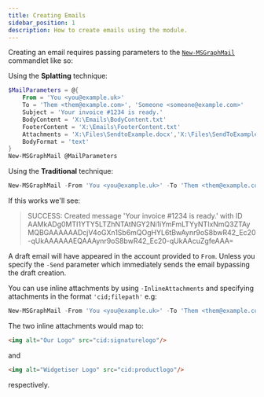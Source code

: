 ```yaml
---
title: Creating Emails
sidebar_position: 1
description: How to create emails using the module.
---
```


Creating an email requires passing parameters to the [`New-MSGraphMail`](../commandlets/New/New-MSGraphMail.mdx) commandlet like so:

Using the **Splatting** technique:

```powershell
$MailParameters = @{
    From = 'You <you@example.uk>'
    To = 'Them <them@example.com>', 'Someone <someone@example.com>'
    Subject = 'Your invoice #1234 is ready.'
    BodyContent = 'X:\Emails\BodyContent.txt'
    FooterContent = 'X:\Emails\FooterContent.txt'
    Attachments = 'X:\Files\SendtoExample.docx','X:\Files\SendToExample.zip'
    BodyFormat = 'text'
}
New-MSGraphMail @MailParameters
```

Using the **Traditional** technique:

```powershell
New-MSGraphMail -From 'You <you@example.uk>' -To 'Them <them@example.com>', 'Someone <someone@example.com>' -Subject 'Your invoice #1234 is ready.' -BodyContent 'X:\Emails\BodyContent.txt' -FooterContent 'X:\Emails\FooterContent.txt' -Attachments 'X:\Files\SendtoExample.docx','X:\Files\SendToExample.zip' -BodyFormat 'text'
```

If this works we'll see:

> SUCCESS: Created message 'Your invoice #1234 is ready.' with ID AAMkADg0MTI1YTY5LTZhNTAtNGY2Ni1iYmFmLTYyNTIxNmQ3ZTAyMQBGAAAAAADcjV4oGXn1Sb6mQOgHYL6tBwAynr9oS8bwR42_Ec20-qUkAAAAAAEQAAAynr9oS8bwR42_Ec20-qUkAAcuZgfeAAA=

A draft email will have appeared in the account provided to `From`. Unless you specify the `-Send` parameter which immediately sends the email bypassing the draft creation.

You can use inline attachments by using `-InlineAttachments` and specifying attachments in the format `'cid;filepath'` e.g:

```powershell
New-MSGraphMail -From 'You <you@example.uk>' -To 'Them <them@example.com>', 'Someone <someone@example.com>' -Subject 'Your invoice #1234 is ready.' -BodyContent 'X:\Emails\BodyContent.html' -FooterContent 'X:\Emails\FooterContent.html' -Attachments 'X:\Files\SendtoExample.docx','X:\Files\SendToExample.zip' -BodyFormat 'html' -InlineAttachments 'signaturelogo;X\Common\EmailSignatureLogo.png', 'productlogo;X:\Products\Widgetiser\WidgetiserLogoEmail.png'
```

The two inline attachments would map to:

```html
<img alt="Our Logo" src="cid:signaturelogo"/>
```

and

```html
<img alt="Widgetiser Logo" src="cid:productlogo"/>
```

respectively.